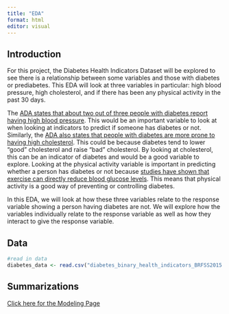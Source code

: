 ```yaml
---
title: "EDA"
format: html
editor: visual
---
```


## Introduction

For this project, the Diabetes Health Indicators Dataset will be explored to see there is a relationship between some variables and those with diabetes or prediabetes. This EDA will look at three variables in particular: high blood pressure, high cholesterol, and if there has been any physical activity in the past 30 days.

The [ADA states that about two out of three people with diabetes report having high blood pressure](https://diabetes.org/about-diabetes/complications/high-blood-pressure). This would be an important variable to look at when looking at indicators to predict if someone has diabetes or not. Similarly, the [ADA also states that people with diabetes are more prone to having high cholesterol](https://www.heart.org/en/health-topics/diabetes/diabetes-complications-and-risks/cholesterol-abnormalities--diabetes). This could be because diabetes tend to lower "good" cholesterol and raise "bad" cholesterol. By looking at cholesterol, this can be an indicator of diabetes and would be a good variable to explore. Looking at the physical activity variable is important in predicting whether a person has diabetes or not because [studies have shown that exercise can directly reduce blood glucose levels](https://www.aarp.org/health/healthy-living/best-exercises-for-diabetes-control/). This means that physical activity is a good way of preventing or controlling diabetes.

In this EDA, we will look at how these three variables relate to the response variable showing a person having diabetes are not. We will explore how the variables individually relate to the response variable as well as how they interact to give the response variable.

## Data

```r
#read in data
diabetes_data <- read.csv("diabetes_binary_health_indicators_BRFSS2015.csv")
```


## Summarizations

[Click here for the Modeling Page](Modeling.html)
